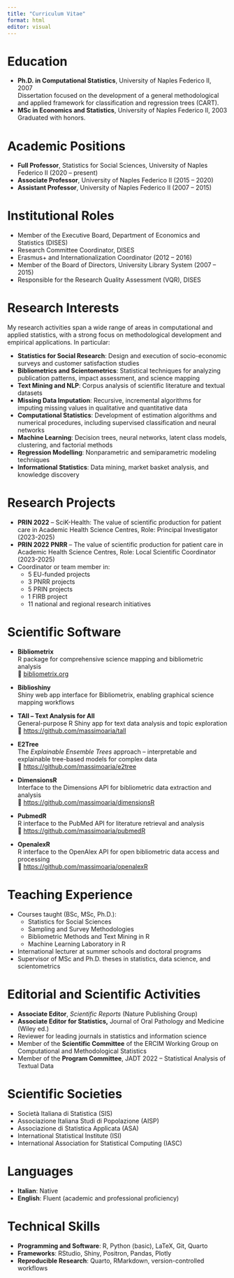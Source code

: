 ```yaml
---
title: "Curriculum Vitae"
format: html
editor: visual
---
```


# Education

-   **Ph.D. in Computational Statistics**, University of Naples Federico II, 2007\
    Dissertation focused on the development of a general methodological and applied framework for classification and regression trees (CART).
-   **MSc in Economics and Statistics**, University of Naples Federico II, 2003\
    Graduated with honors.

# Academic Positions

-   **Full Professor**, Statistics for Social Sciences, University of Naples Federico II (2020 – present)
-   **Associate Professor**, University of Naples Federico II (2015 – 2020)
-   **Assistant Professor**, University of Naples Federico II (2007 – 2015)

# Institutional Roles

-   Member of the Executive Board, Department of Economics and Statistics (DISES)
-   Research Committee Coordinator, DISES
-   Erasmus+ and Internationalization Coordinator (2012 – 2016)
-   Member of the Board of Directors, University Library System (2007 – 2015)
-   Responsible for the Research Quality Assessment (VQR), DISES

# Research Interests

My research activities span a wide range of areas in computational and applied statistics, with a strong focus on methodological development and empirical applications. In particular:

-   **Statistics for Social Research**: Design and execution of socio-economic surveys and customer satisfaction studies
-   **Bibliometrics and Scientometrics**: Statistical techniques for analyzing publication patterns, impact assessment, and science mapping
-   **Text Mining and NLP**: Corpus analysis of scientific literature and textual datasets
-   **Missing Data Imputation**: Recursive, incremental algorithms for imputing missing values in qualitative and quantitative data
-   **Computational Statistics**: Development of estimation algorithms and numerical procedures, including supervised classification and neural networks
-   **Machine Learning**: Decision trees, neural networks, latent class models, clustering, and factorial methods
-   **Regression Modelling**: Nonparametric and semiparametric modeling techniques
-   **Informational Statistics**: Data mining, market basket analysis, and knowledge discovery

# Research Projects

-   **PRIN 2022** – SciK-Health: The value of scientific production for patient care in Academic Health Science Centres, Role: Principal Investigator (2023-2025)
-   **PRIN 2022 PNRR** – The value of scientific production for patient care in Academic Health Science Centres, Role: Local Scientific Coordinator (2023-2025)
-   Coordinator or team member in:
    -   5 EU-funded projects
    -   3 PNRR projects
    -   5 PRIN projects
    -   1 FIRB project
    -   11 national and regional research initiatives

# Scientific Software

-   **Bibliometrix**\
    R package for comprehensive science mapping and bibliometric analysis\
    🔗 [bibliometrix.org](https://www.bibliometrix.org)

-   **Biblioshiny**\
    Shiny web app interface for Bibliometrix, enabling graphical science mapping workflows

-   **TAll – Text Analysis for All**\
    General-purpose R Shiny app for text data analysis and topic exploration\
    🔗 <https://github.com/massimoaria/tall>

-   **E2Tree**\
    The *Explainable Ensemble Trees* approach – interpretable and explainable tree-based models for complex data\
    🔗 <https://github.com/massimoaria/e2tree>

-   **DimensionsR**\
    Interface to the Dimensions API for bibliometric data extraction and analysis\
    🔗 <https://github.com/massimoaria/dimensionsR>

-   **PubmedR**\
    R interface to the PubMed API for literature retrieval and analysis\
    🔗 <https://github.com/massimoaria/pubmedR>

-   **OpenalexR**\
    R interface to the OpenAlex API for open bibliometric data access and processing\
    🔗 <https://github.com/massimoaria/openalexR>

# Teaching Experience

-   Courses taught (BSc, MSc, Ph.D.):
    -   Statistics for Social Sciences
    -   Sampling and Survey Methodologies
    -   Bibliometric Methods and Text Mining in R
    -   Machine Learning Laboratory in R
-   International lecturer at summer schools and doctoral programs
-   Supervisor of MSc and Ph.D. theses in statistics, data science, and scientometrics

# Editorial and Scientific Activities

-   **Associate Editor**, *Scientific Reports* (Nature Publishing Group)
-   **Associate Editor for Statistics,** Journal of Oral Pathology and Medicine (Wiley ed.)
-   Reviewer for leading journals in statistics and information science
-   Member of the **Scientific Committee** of the ERCIM Working Group on Computational and Methodological Statistics
-   Member of the **Program Committee**, JADT 2022 – Statistical Analysis of Textual Data

# Scientific Societies

-   Società Italiana di Statistica (SIS)\
-   Associazione Italiana Studi di Popolazione (AISP)\
-   Associazione di Statistica Applicata (ASA)\
-   International Statistical Institute (ISI)\
-   International Association for Statistical Computing (IASC)

# Languages

-   **Italian**: Native
-   **English**: Fluent (academic and professional proficiency)

# Technical Skills

-   **Programming and Software**: R, Python (basic), LaTeX, Git, Quarto
-   **Frameworks**: RStudio, Shiny, Positron, Pandas, Plotly
-   **Reproducible Research**: Quarto, RMarkdown, version-controlled workflows